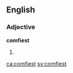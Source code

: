 ==English==

===Adjective===
'''comfiest'''

# {{en-superlative of|comfy}}

[[ca:comfiest]]
[[sv:comfiest]]